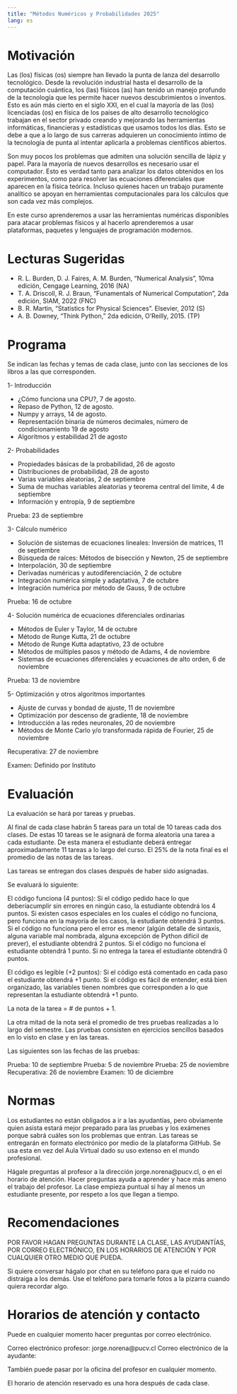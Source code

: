 ```yaml
---
title: "Métodos Numéricos y Probabilidades 2025"
lang: es
---
```


# Motivación

Las (los) físicas (os) siempre han llevado la punta de lanza del desarrollo tecnológico. Desde la revolución industrial hasta el desarrollo de la computación cuántica, los (las) físicos (as) han tenido un manejo profundo de la tecnología que les permite hacer nuevos descubrimientos o inventos. Esto es aún más cierto en el siglo XXI, en el cual la mayoría de las (los) licenciadas (os) en física de los países de alto desarrollo tecnológico trabajan en el sector privado creando y mejorando las herramientas informáticas, financieras y estadísticas que usamos todos los días. Esto se debe a que a lo largo de sus carreras adquieren un conocimiento íntimo de la tecnología de punta al intentar aplicarla a problemas científicos abiertos.

Son muy pocos los problemas que admiten una solución sencilla de lápiz y papel. Para la mayoría de nuevos desarrollos es necesario usar el computador. Esto es verdad tanto para analizar los datos obtenidos en los experimentos, como para resolver las ecuaciones diferenciales que aparecen en la física teórica. Incluso quienes hacen un trabajo puramente analítico se apoyan en herramientas computacionales para los cálculos que son cada vez más complejos.

En este curso aprenderemos a usar las herramientas numéricas disponibles para atacar problemas físicos y al hacerlo aprenderemos a usar plataformas, paquetes y lenguajes de programación modernos.

# Lecturas Sugeridas

- R. L. Burden, D. J. Faires, A. M. Burden, “Numerical Analysis”, 10ma edición, Cengage Learning, 2016 (NA)
- T. A. Driscoll, R. J. Braun, “Funamentals of Numerical Computation”, 2da edición, SIAM, 2022 (FNC)
- B. R. Martin, “Statistics for Physical Sciences”. Elsevier, 2012 (S)
- A. B. Downey, “Think Python,” 2da edición, O’Reilly, 2015. (TP)

# Programa

Se indican las fechas y temas de cada clase, junto con las secciones de los
libros a las que corresponden.

1- Introducción

  - ¿Cómo funciona una CPU?, 7 de agosto.
  - Repaso de Python, 12 de agosto.
  - Numpy y arrays, 14 de agosto.
  - Representación binaria de números decimales, número de condicionamiento 19 de agosto
  - Algoritmos y estabilidad 21 de agosto

2- Probabilidades

  - Propiedades básicas de la probabilidad, 26 de agosto
  - Distribuciones de probabilidad, 28 de agosto
  - Varias variables aleatorias, 2 de septiembre
  - Suma de muchas variables aleatorias y teorema central del límite, 4 de septiembre
  - Información y entropía, 9 de septiembre

Prueba: 23 de septiembre

3- Cálculo numérico

  - Solución de sistemas de ecuaciones lineales: Inversión de matrices, 11 de septiembre
  - Búsqueda de raíces: Métodos de bisección y Newton, 25 de septiembre
  - Interpolación, 30 de septiembre
  - Derivadas numéricas y autodiferenciación, 2 de octubre
  - Integración numérica simple y adaptativa, 7 de octubre
  - Integración numérica por método de Gauss, 9 de octubre

Prueba: 16 de octubre

4- Solución numérica de ecuaciones diferenciales ordinarias

  - Métodos de Euler y Taylor, 14 de octubre
  - Método de Runge Kutta, 21 de octubre
  - Método de Runge Kutta adaptativo, 23 de octubre
  - Métodos de múltiples pasos y método de Adams, 4 de noviembre
  - Sistemas de ecuaciones diferenciales y ecuaciones de alto orden, 6 de noviembre

Prueba: 13 de noviembre

5- Optimización y otros algoritmos importantes

  - Ajuste de curvas y bondad de ajuste, 11 de noviembre
  - Optimización por descenso de gradiente, 18 de noviembre
  - Introducción a las redes neuronales, 20 de noviembre
  - Métodos de Monte Carlo y/o transformada rápida de Fourier, 25 de noviembre

Recuperativa: 27 de noviembre

Examen: Definido por Instituto

# Evaluación

La evaluación se hará por tareas y pruebas.

Al final de cada clase habrán 5 tareas para un total de 10 tareas cada dos clases. De estas 10 tareas se le asignará de forma aleatoria una tarea a cada estudiante. De esta manera el estudiante deberá entregar aproximadamente 11 tareas a lo largo del curso. El 25% de la nota final es el promedio de las notas de las tareas.

Las tareas se entregan dos clases después de haber sido asignadas.

Se evaluará lo siguiente:

El código funciona (4 puntos): Si el código pedido hace lo que deberíacumplir sin errores en ningún caso, la estudiante obtendrá los 4 puntos. Si existen casos especiales en los cuales el código no funciona, pero funciona en la mayoría de los casos, la estudiante obtendrá 3 puntos. Si el código no funciona pero el error es menor (algún detalle de sintaxis, alguna variable mal nombrada, alguna excepción de Python difícil de prever), el estudiante obtendrá 2 puntos. Si el código no funciona el estudiante obtendrá 1 punto. Si no entrega la tarea el estudiante obtendrá 0 puntos.

El código es legible (+2 puntos): Si el código está comentado en cada paso el estudiante obtendrá +1 punto. Si el código es fácil de entender, está bien organizado, las variables tienen nombres que corresponden a lo que representan la estudiante obtendrá +1 punto.

La nota de la tarea = # de puntos + 1.

La otra mitad de la nota será el promedio de tres pruebas realizadas a lo largo del semestre. Las pruebas consisten en ejercicios sencillos basados en lo visto en clase y en las tareas.

Las siguientes son las fechas de las pruebas:

Prueba: 10 de septiembre
Prueba: 5 de noviembre
Prueba: 25 de noviembre
Recuperativa: 26 de noviembre
Examen: 10 de diciembre

# Normas

Los estudiantes no están obligados a ir a las ayudantías, pero obviamente quien asista estará mejor preparado para las pruebas y los exámenes porque sabrá cuáles son los problemas que entran. Las tareas se entregarán en formato electrónico por medio de la plataforma GitHub. Se usa esta en vez del Aula Virtual dado su uso extenso en el mundo profesional.

Hágale preguntas al profesor a la dirección jorge.norena@pucv.cl, o en el horario de atención.  Hacer preguntas ayuda a aprender y hace más ameno el trabajo del profesor. La clase empieza puntual si hay al menos un estudiante presente, por respeto a los que llegan a tiempo.

# Recomendaciones

POR FAVOR HAGAN PREGUNTAS DURANTE LA CLASE, LAS AYUDANTÍAS, POR CORREO ELECTRÓNICO, EN LOS HORARIOS DE ATENCIÓN Y POR CUALQUIER OTRO MEDIO QUE PUEDA.

Si quiere conversar hágalo por chat en su teléfono para que el ruido no distraiga a los demás. Use el teléfono para tomarle fotos a la pizarra cuando quiera recordar algo.

# Horarios de atención y contacto

Puede en cualquier momento hacer preguntas por correo electrónico.

Correo electrónico profesor: jorge.norena@pucv.cl
Correo electrónico de la ayudante: 

También puede pasar por la oficina del profesor en cualquier momento.

El horario de atención reservado es una hora después de cada clase.
